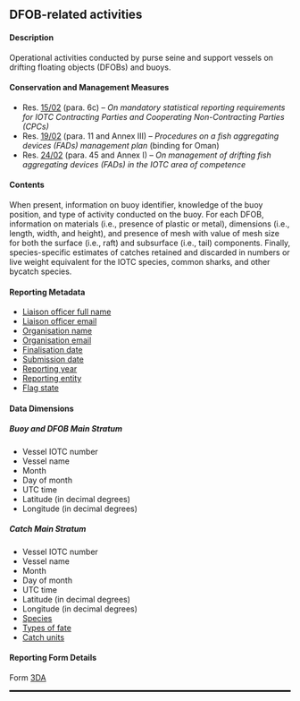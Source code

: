 ## DFOB-related activities {#DAdataset}

#### Description

Operational activities conducted by purse seine and support vessels on drifting floating objects (DFOBs) and buoys.

#### Conservation and Management Measures

- Res. [15/02](https://www.iotc.org/cmm/resolution-1502-mandatory-statistical-reporting-requirements-iotc-contracting-parties-and) (para. 6c) -- _On mandatory statistical reporting requirements for IOTC Contracting Parties and Cooperating Non-Contracting Parties (CPCs)_
- Res. [19/02](https://iotc.org/cmm/resolution-1902-procedures-fish-aggregating-devices-fads-management-plan) (para. 11 and Annex III) -- _Procedures on a fish aggregating devices (FADs) management plan_ (binding for Oman)
- Res. [24/02](https://iotc.org/cmm/resolution-2402-management-drifting-fish-aggregating-devices-fads-iotc-area-competence) (para. 45 and Annex I) -- _On management of drifting fish aggregating devices (FADs) in the IOTC area of competence_

#### Contents

When present, information on buoy identifier, knowledge of the buoy position, and type of activity conducted on the buoy. For each DFOB, information on materials (i.e., presence of plastic or metal), dimensions (i.e., length, width, and height), and presence of mesh with value of mesh size for both the surface (i.e., raft) and subsurface (i.e., tail) components. Finally, species-specific estimates of catches retained and discarded in numbers or live weight equivalent for the IOTC species, common sharks, and other bycatch species.

#### Reporting Metadata

- [Liaison officer full name](#fcname)
- [Liaison officer email](#fcemail)
- [Organisation name](#orgname)
- [Organisation email](#orgemail)
- [Finalisation date](#findate)
- [Submission date](#subdate)
- [Reporting year](#repyear)
- [Reporting entity](#repentity)
- [Flag state](#repflagstate)

#### Data Dimensions

##### Buoy and DFOB Main Stratum

- Vessel IOTC number
- Vessel name
- Month
- Day of month
- UTC time
- Latitude (in decimal degrees)
- Longitude (in decimal degrees)

##### Catch Main Stratum

- Vessel IOTC number
- Vessel name
- Month
- Day of month
- UTC time
- Latitude (in decimal degrees)
- Longitude (in decimal degrees)
- [Species](../domain/biology/#allSpecies)
- [Types of fate](../domain/biology/#typesOfFate)
- [Catch units](../domain/fisheries/#catchUnits)

#### Reporting Form Details

Form [3DA](../forms/#Form_3DA)

<hr style="border:1.5px solid black">
